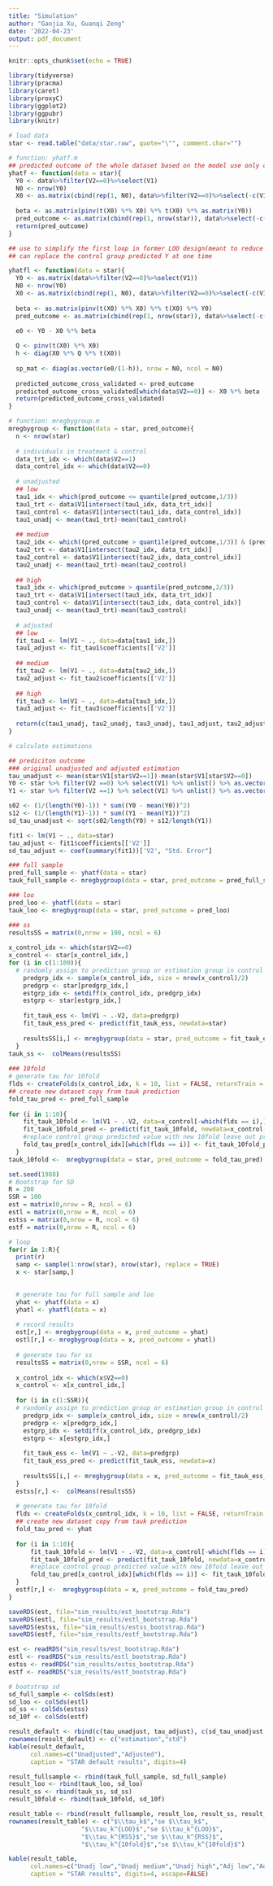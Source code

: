 ```yaml
---
title: "Simulation"
author: "Gaojia Xu, Guanqi Zeng"
date: '2022-04-23'
output: pdf_document
---
```


```r
knitr::opts_chunk$set(echo = TRUE)
```

```r
library(tidyverse)
library(pracma)
library(caret)
library(proxyC)
library(ggplot2)
library(ggpubr)
library(knitr)
```

```r
# load data
star <- read.table("data/star.raw", quote="\"", comment.char="")
```

```r
# function: yhatf.m
## predicted outcome of the whole dataset based on the model use only control group
yhatf <- function(data = star){
  Y0 <- data%>%filter(V2==0)%>%select(V1)
  N0 <- nrow(Y0)
  X0 <- as.matrix(cbind(rep(1, N0), data%>%filter(V2==0)%>%select(-c(V1,V2))))
  
  beta <- as.matrix(pinv(t(X0) %*% X0) %*% t(X0) %*% as.matrix(Y0))
  pred_outcome <- as.matrix(cbind(rep(1, nrow(star)), data%>%select(-c(V1,V2)))) %*% beta
  return(pred_outcome)
}

## use to simplify the first loop in former LOO design(meant to reduce overfitting--use LOO samples to predict Y of the leaved sample)
## can replace the control group predicted Y at one time

yhatfl <- function(data = star){
  Y0 <- as.matrix(data%>%filter(V2==0)%>%select(V1))
  N0 <- nrow(Y0)
  X0 <- as.matrix(cbind(rep(1, N0), data%>%filter(V2==0)%>%select(-c(V1,V2))))
  
  beta <- as.matrix(pinv(t(X0) %*% X0) %*% t(X0) %*% Y0)
  pred_outcome <- as.matrix(cbind(rep(1, nrow(star)), data%>%select(-c(V1,V2)))) %*% beta
  
  e0 <- Y0 - X0 %*% beta

  Q <- pinv(t(X0) %*% X0)
  h <- diag(X0 %*% Q %*% t(X0))
  
  sp_mat <- diag(as.vector(e0/(1-h)), nrow = N0, ncol = N0)
    
  predicted_outcome_cross_validated <- pred_outcome
  predicted_outcome_cross_validated[which(data$V2==0)] <- X0 %*% beta - diag(X0 %*% Q %*% t(X0) %*% sp_mat)
  return(predicted_outcome_cross_validated)
}
```


```r
# function: mregbygroup.m
mregbygroup <- function(data = star, pred_outcome){
  n <- nrow(star)
  
  # individuals in treatment & control 
  data_trt_idx <- which(data$V2==1)
  data_control_idx <- which(data$V2==0)
  
  # unadjusted 
  ## low
  tau1_idx <- which(pred_outcome <= quantile(pred_outcome,1/3))
  tau1_trt <- data$V1[intersect(tau1_idx, data_trt_idx)]
  tau1_control <- data$V1[intersect(tau1_idx, data_control_idx)]
  tau1_unadj <- mean(tau1_trt)-mean(tau1_control)
  
  ## medium
  tau2_idx <- which((pred_outcome > quantile(pred_outcome,1/3)) & (pred_outcome <= quantile(pred_outcome,2/3)))
  tau2_trt <- data$V1[intersect(tau2_idx, data_trt_idx)]
  tau2_control <- data$V1[intersect(tau2_idx, data_control_idx)]
  tau2_unadj <- mean(tau2_trt)-mean(tau2_control)
  
  ## high
  tau3_idx <- which(pred_outcome > quantile(pred_outcome,2/3))
  tau3_trt <- data$V1[intersect(tau3_idx, data_trt_idx)]
  tau3_control <- data$V1[intersect(tau3_idx, data_control_idx)]
  tau3_unadj <- mean(tau3_trt)-mean(tau3_control)
  
  # adjusted
  ## low
  fit_tau1 <- lm(V1 ~ ., data=data[tau1_idx,])
  tau1_adjust <- fit_tau1$coefficients[['V2']]
  
  ## medium
  fit_tau2 <- lm(V1 ~ ., data=data[tau2_idx,])
  tau2_adjust <- fit_tau2$coefficients[['V2']]
  
  ## high
  fit_tau3 <- lm(V1 ~ ., data=data[tau3_idx,])
  tau3_adjust <- fit_tau3$coefficients[['V2']]
  
  return(c(tau1_unadj, tau2_unadj, tau3_unadj, tau1_adjust, tau2_adjust, tau3_adjust))
}
```

```r
# calculate estimations

## prediciton outcome
### original unadjusted and adjusted estimation
tau_unadjust <- mean(star$V1[star$V2==1])-mean(star$V1[star$V2==0])
Y0 <- star %>% filter(V2 ==0) %>% select(V1) %>% unlist() %>% as.vector() %>% as.numeric()
Y1 <- star %>% filter(V2 ==1) %>% select(V1) %>% unlist() %>% as.vector() %>% as.numeric()

s02 <- (1/(length(Y0)-1)) * sum((Y0 - mean(Y0))^2)
s12 <- (1/(length(Y1)-1)) * sum((Y1 - mean(Y1))^2)
sd_tau_unadjust <- sqrt(s02/length(Y0) + s12/length(Y1))

fit1 <- lm(V1 ~ ., data=star)
tau_adjust <- fit1$coefficients[['V2']]
sd_tau_adjust <- coef(summary(fit1))['V2', "Std. Error"]

### full sample
pred_full_sample <- yhatf(data = star)
tauk_full_sample <- mregbygroup(data = star, pred_outcome = pred_full_sample)

### loo
pred_loo <- yhatfl(data = star)
tauk_loo <- mregbygroup(data = star, pred_outcome = pred_loo)

### ss
resultsSS = matrix(0,nrow = 100, ncol = 6)
  
x_control_idx <- which(star$V2==0)
x_control <- star[x_control_idx,]
for (i in c(1:100)){
  # randomly assign to prediction group or estimation group in control data
    predgrp_idx <- sample(x_control_idx, size = nrow(x_control)/2)
    predgrp <- star[predgrp_idx,]
    estgrp_idx <- setdiff(x_control_idx, predgrp_idx)
    estgrp <- star[estgrp_idx,]
    
    fit_tauk_ess <- lm(V1 ~ .-V2, data=predgrp)
    fit_tauk_ess_pred <- predict(fit_tauk_ess, newdata=star)
    
    resultsSS[i,] <- mregbygroup(data = star, pred_outcome = fit_tauk_ess_pred[-predgrp_idx])
  }
tauk_ss <-  colMeans(resultsSS)
  
### 10fold
# generate tau for 10fold
flds <- createFolds(x_control_idx, k = 10, list = FALSE, returnTrain = FALSE)
## create new dataset copy from tauk prediction
fold_tau_pred <- pred_full_sample
  
for (i in 1:10){
    fit_tauk_10fold <- lm(V1 ~ .-V2, data=x_control[-which(flds == i),])
    fit_tauk_10fold_pred <- predict(fit_tauk_10fold, newdata=x_control[which(flds == i),])
    #replace control group predicted value with new 10fold leave out predicted value, keep treatment group predicted value unchanged
    fold_tau_pred[x_control_idx][which(flds == i)] <- fit_tauk_10fold_pred
  }
tauk_10fold <-  mregbygroup(data = star, pred_outcome = fold_tau_pred)
```


```r
set.seed(1988)
# Bootstrap for SD
R = 200
SSR = 100
est = matrix(0,nrow = R, ncol = 6)
estl = matrix(0,nrow = R, ncol = 6)
estss = matrix(0,nrow = R, ncol = 6)
estf = matrix(0,nrow = R, ncol = 6)

# loop
for(r in 1:R){
  print(r)
  samp <- sample(1:nrow(star), nrow(star), replace = TRUE)
  x <- star[samp,]
  

  # generate tau for full sample and loo
  yhat <- yhatf(data = x)
  yhatl <- yhatfl(data = x)
  
  # record results
  est[r,] <- mregbygroup(data = x, pred_outcome = yhat)
  estl[r,] <- mregbygroup(data = x, pred_outcome = yhatl)
  
  # generate tau for ss
  resultsSS = matrix(0,nrow = SSR, ncol = 6)
  
  x_control_idx <- which(x$V2==0)
  x_control <- x[x_control_idx,]
  
  for (i in c(1:SSR)){
  # randomly assign to prediction group or estimation group in control data
    predgrp_idx <- sample(x_control_idx, size = nrow(x_control)/2)
    predgrp <- x[predgrp_idx,]
    estgrp_idx <- setdiff(x_control_idx, predgrp_idx)
    estgrp <- x[estgrp_idx,]
    
    fit_tauk_ess <- lm(V1 ~ .-V2, data=predgrp)
    fit_tauk_ess_pred <- predict(fit_tauk_ess, newdata=x)
    
    resultsSS[i,] <- mregbygroup(data = x, pred_outcome = fit_tauk_ess_pred[-predgrp_idx])
  }
  estss[r,] <-  colMeans(resultsSS)
  
  # generate tau for 10fold
  flds <- createFolds(x_control_idx, k = 10, list = FALSE, returnTrain = FALSE)
  ## create new dataset copy from tauk prediction
  fold_tau_pred <- yhat
  
  for (i in 1:10){
      fit_tauk_10fold <- lm(V1 ~ .-V2, data=x_control[-which(flds == i),])
      fit_tauk_10fold_pred <- predict(fit_tauk_10fold, newdata=x_control[which(flds == i),])
      #replace control group predicted value with new 10fold leave out predicted value, keep treatment group predicted value unchanged
      fold_tau_pred[x_control_idx][which(flds == i)] <- fit_tauk_10fold_pred
  }
  estf[r,] <-  mregbygroup(data = x, pred_outcome = fold_tau_pred)
}
```

```r
saveRDS(est, file="sim_results/est_bootstrap.Rda")
saveRDS(estl, file="sim_results/estl_bootstrap.Rda")
saveRDS(estss, file="sim_results/estss_bootstrap.Rda")
saveRDS(estf, file="sim_results/estf_bootstrap.Rda")
```

```r
est <- readRDS("sim_results/est_bootstrap.Rda")
estl <- readRDS("sim_results/estl_bootstrap.Rda")
estss <- readRDS("sim_results/estss_bootstrap.Rda")
estf <- readRDS("sim_results/estf_bootstrap.Rda")
```

```r
# bootstrap sd
sd_full_sample <- colSds(est)
sd_loo <- colSds(estl)
sd_ss <- colSds(estss)
sd_10f <- colSds(estf)
```

```r
result_default <- rbind(c(tau_unadjust, tau_adjust), c(sd_tau_unadjust, sd_tau_adjust))
rownames(result_default) <- c("estimation","std")
kable(result_default, 
      col.names=c("Unadjusted","Adjusted"),
      caption = "STAR default results", digits=4)
```

```r
result_fullsample <- rbind(tauk_full_sample, sd_full_sample)
result_loo <- rbind(tauk_loo, sd_loo)
result_ss <- rbind(tauk_ss, sd_ss)
result_10fold <- rbind(tauk_10fold, sd_10f)

result_table <- rbind(result_fullsample, result_loo, result_ss, result_10fold)
rownames(result_table) <- c("$\\tau_k$","se $\\tau_k$",
                    "$\\tau_k^{LOO}$","se $\\tau_k^{LOO}$",
                    "$\\tau_k^{RSS}$","se $\\tau_k^{RSS}$",
                    "$\\tau_k^{10fold}$","se $\\tau_k^{10fold}$")

kable(result_table, 
      col.names=c("Unadj low","Unadj medium","Unadj high","Adj low","Adj medium","Adj high"),
      caption = "STAR results", digits=4, escape=FALSE)
```


